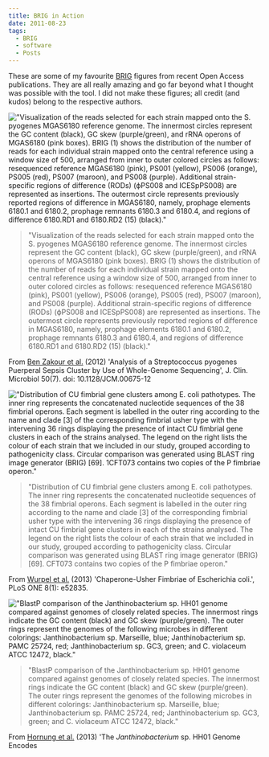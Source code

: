 ```yaml
---
title: BRIG in Action
date: 2011-08-23
tags:
  - BRIG
  - software
  - Posts
---
```


These are some of my favourite [BRIG](http://brig.sourceforge.net/) figures from recent Open Access
publications. They are all really amazing and go far beyond what I
thought was possible with the tool. I did not make these figures; all
credit (and kudos) belong to the respective authors.

!["Visualization of the reads selected for each strain mapped onto the
S. pyogenes MGAS6180 reference genome. The innermost circles represent
the GC content (black), GC skew (purple/green), and rRNA operons of
MGAS6180 (pink boxes). BRIG (1) shows the distribution of the number of
reads for each individual strain mapped onto the central reference using
a window size of 500, arranged from inner to outer colored circles as
follows: resequenced reference MGAS6180 (pink), PS001 (yellow), PS006
(orange), PS005 (red), PS007 (maroon), and PS008 (purple). Additional
strain-specific regions of difference (RODs) (ϕPS008 and ICESpPS008) are
represented as insertions. The outermost circle represents previously
reported regions of difference in MGAS6180, namely, prophage elements
6180.1 and 6180.2, prophage remnants 6180.3 and 6180.4, and regions of
difference 6180.RD1 and 6180.RD2 (15)
(black)."](./zjm9990917380002.jpg)

> "Visualization of the reads selected for each strain mapped onto the
> S. pyogenes MGAS6180 reference genome. The innermost circles represent
> the GC content (black), GC skew (purple/green), and rRNA operons of
> MGAS6180 (pink boxes). BRIG (1) shows the distribution of the number of
> reads for each individual strain mapped onto the central reference using
> a window size of 500, arranged from inner to outer colored circles as
> follows: resequenced reference MGAS6180 (pink), PS001 (yellow), PS006
> (orange), PS005 (red), PS007 (maroon), and PS008 (purple). Additional
> strain-specific regions of difference (RODs) (ϕPS008 and ICESpPS008) are
> represented as insertions. The outermost circle represents previously
> reported regions of difference in MGAS6180, namely, prophage elements
> 6180.1 and 6180.2, prophage remnants 6180.3 and 6180.4, and regions of
> difference 6180.RD1 and 6180.RD2 (15) (black)."

From [Ben Zakour et al.](https://journals.asm.org/doi/10.1128/JCM.00675-12) (2012) 'Analysis of a Streptococcus pyogenes
Puerperal Sepsis Cluster by Use of Whole-Genome Sequencing', J. Clin.
Microbiol 50(7). doi: 10.1128/JCM.00675-12

!["Distribution of CU fimbrial gene clusters among E. coli pathotypes.
The inner ring represents the concatenated nucleotide sequences of the
38 fimbrial operons. Each segment is labelled in the outer ring
according to the name and clade [3] of the corresponding fimbrial
usher type with the intervening 36 rings displaying the presence of
intact CU fimbrial gene clusters in each of the strains analysed. The
legend on the right lists the colour of each strain that we included in
our study, grouped according to pathogenicity class. Circular comparison
was generated using BLAST ring image generator (BRIG) [69]. 1CFT073
contains two copies of the P fimbriae
operon."](./pone.0052835.g004.png)

> "Distribution of CU fimbrial gene clusters among E. coli pathotypes.
> The inner ring represents the concatenated nucleotide sequences of the
> 38 fimbrial operons. Each segment is labelled in the outer ring
> according to the name and clade \[3\] of the corresponding fimbrial
> usher type with the intervening 36 rings displaying the presence of
> intact CU fimbrial gene clusters in each of the strains analysed. The
> legend on the right lists the colour of each strain that we included in
> our study, grouped according to pathogenicity class. Circular comparison
> was generated using BLAST ring image generator (BRIG) \[69\]. CFT073
> contains two copies of the P fimbriae operon."

From [Wurpel et al.](https://doi.org/10.1371/journal.pone.0052835) (2013) 'Chaperone-Usher Fimbriae of Escherichia
coli.', PLoS ONE 8(1): e52835.

!["BlastP comparison of the Janthinobacterium sp. HH01 genome compared
against genomes of closely related species. The innermost rings indicate
the GC content (black) and GC skew (purple/green). The outer rings
represent the genomes of the following microbes in different colorings:
Janthinobacterium sp. Marseille, blue; Janthinobacterium sp. PAMC 25724,
red; Janthinobacterium sp. GC3, green; and C. violaceum ATCC 12472,
black."](./pone.0055045.g002.png)

> "BlastP comparison of the Janthinobacterium sp. HH01 genome compared
> against genomes of closely related species. The innermost rings indicate
> the GC content (black) and GC skew (purple/green). The outer rings
> represent the genomes of the following microbes in different colorings:
> Janthinobacterium sp. Marseille, blue; Janthinobacterium sp. PAMC 25724,
> red; Janthinobacterium sp. GC3, green; and C. violaceum ATCC 12472, black."

From [Hornung et al.](https://doi.org/10.1371/journal.pone.0055045) (2013) 'The _Janthinobacterium_ sp. HH01 Genome Encodes
